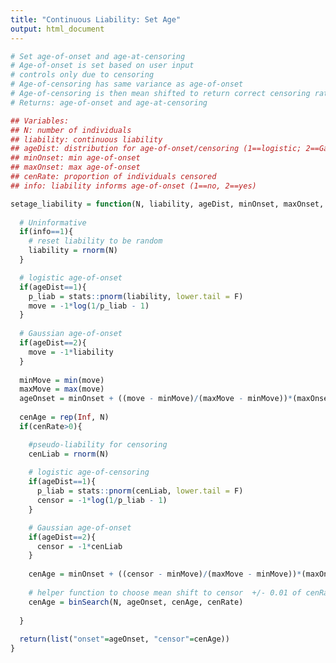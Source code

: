 ```yaml
---
title: "Continuous Liability: Set Age"
output: html_document
---
```


```r

# Set age-of-onset and age-at-censoring
# Age-of-onset is set based on user input
# controls only due to censoring
# Age-of-censoring has same variance as age-of-onset
# Age-of-censoring is then mean shifted to return correct censoring rate
# Returns: age-of-onset and age-at-censoring

## Variables:
## N: number of individuals
## liability: continuous liability 
## ageDist: distribution for age-of-onset/censoring (1==logistic; 2==Gaussian)
## minOnset: min age-of-onset
## maxOnset: max age-of-onset
## cenRate: proportion of individuals censored
## info: liability informs age-of-onset (1==no, 2==yes)

setage_liability = function(N, liability, ageDist, minOnset, maxOnset, cenRate, info){
  
  # Uninformative
  if(info==1){
    # reset liability to be random
    liability = rnorm(N)
  }  

  # logistic age-of-onset
  if(ageDist==1){
    p_liab = stats::pnorm(liability, lower.tail = F)
    move = -1*log(1/p_liab - 1)
  } 
  
  # Gaussian age-of-onset
  if(ageDist==2){
    move = -1*liability
  }
  
  minMove = min(move)
  maxMove = max(move)
  ageOnset = minOnset + ((move - minMove)/(maxMove - minMove))*(maxOnset - minOnset)
  
  cenAge = rep(Inf, N)
  if(cenRate>0){

    #pseudo-liability for censoring
    cenLiab = rnorm(N)
    
    # logistic age-of-censoring
    if(ageDist==1){
      p_liab = stats::pnorm(cenLiab, lower.tail = F)
      censor = -1*log(1/p_liab - 1)
    } 

    # Gaussian age-of-onset
    if(ageDist==2){
      censor = -1*cenLiab
    }
  
    cenAge = minOnset + ((censor - minMove)/(maxMove - minMove))*(maxOnset - minOnset)
    
    # helper function to choose mean shift to censor  +/- 0.01 of cenRate
    cenAge = binSearch(N, ageOnset, cenAge, cenRate)
    
  }
  
  return(list("onset"=ageOnset, "censor"=cenAge))
}
```